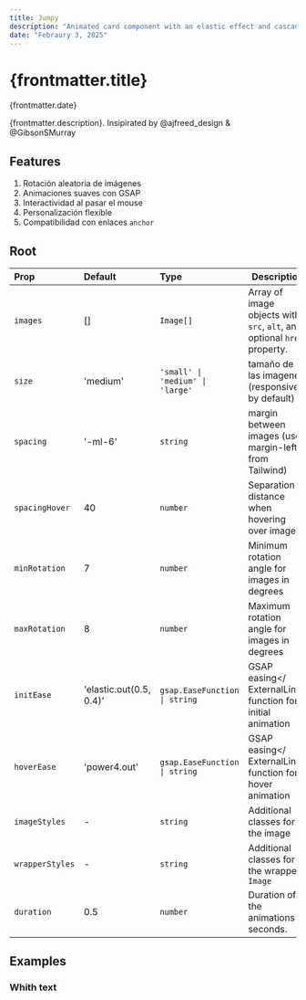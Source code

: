 ```yaml
---
title: Jumpy
description: "Animated card component with an elastic effect and cascading scaling when displayed. Its smooth animation, powered by GSAP, adds dynamism and visual appeal to any design. Ideal for highlighting information with style"
date: "Febraury 3, 2025"
---
```


# {frontmatter.title}

<span>{frontmatter.date}</span>

{frontmatter.description}.
Insipirated by <ExternalLink href="https://x.com/ajfreed_design/status/1863857943177028052">@ajfreed_design</ExternalLink> & <ExternalLink href="https://x.com/GibsonSMurray/status/1811979754087628807">@GibsonSMurray</ExternalLink>

<PreviewComponent name="JumpyMain" />

## Features
1. <span>Rotación aleatoria de imágenes</span>
2. <span>Animaciones suaves con GSAP</span>
3. <span>Interactividad al pasar el mouse</span>
4. <span>Personalización flexible</span>
7. <span>Compatibilidad con enlaces `anchor`</span>

## Root

| Prop           | Default                                                   | Type                            | Description                                                  |
|:---------------|:----------------------------------------------------------|:--------------------------------|-------------------------------------------------------------|
| `images`       | []                            | `Image[]`                     | Array of image objects with `src`, `alt`, and optional `href` property.                             |
| `size`       | 'medium'                                                         | `'small' \| 'medium' \| 'large'`                       | tamaño de las imagenes (responsive by default)      |
| `spacing`          | '-ml-6'                                                   | `string`                        | margin between images (use margin-left from Tailwind)                    |
| `spacingHover`   | 40                                                        | `number`                        | Separation distance when hovering over images               |
| `minRotation`  | 7                                                         | `number`                        | Minimum rotation angle for images in degrees                |
| `maxRotation`  | 8                                                         | `number`                        | Maximum rotation angle for images in degrees                |
| `initEase`     | 'elastic.out(0.5, 0.4)'                                   | `gsap.EaseFunction \| string`   | <ExternalLink href="https://gsap.com/docs/v3/Eases/">GSAP easing</ ExternalLink> function for initial animation                  |
| `hoverEase`    | 'power4.out'                                              | `gsap.EaseFunction \| string`   | <ExternalLink href="https://gsap.com/docs/v3/Eases/">GSAP easing</ ExternalLink> function for hover animation                    |
| `imageStyles`  | -                                                        | `string`                        | Additional classes for the image                            |
| `wrapperStyles`| - | `string`                     | Additional classes for the wrapper `Image`                   |
| `duration`     | 0.5                           | `number`                      | Duration of the animations in seconds.                                                            |

## Examples
### Whith text

<PreviewComponent name="JumpyText" />
